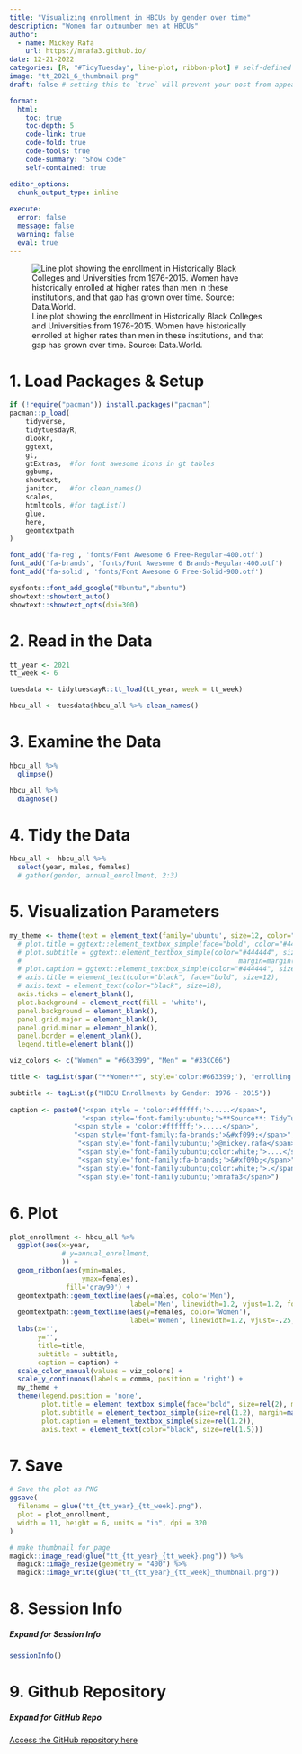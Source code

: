 ```yaml
---
title: "Visualizing enrollment in HBCUs by gender over time"
description: "Women far outnumber men at HBCUs"
author:
  - name: Mickey Rafa
    url: https://mrafa3.github.io/
date: 12-21-2022
categories: [R, "#TidyTuesday", line-plot, ribbon-plot] # self-defined categories
image: "tt_2021_6_thumbnail.png"
draft: false # setting this to `true` will prevent your post from appearing on your listing page until you're ready!

format:
  html:
    toc: true
    toc-depth: 5
    code-link: true
    code-fold: true
    code-tools: true
    code-summary: "Show code"
    self-contained: true

editor_options: 
  chunk_output_type: inline
  
execute: 
  error: false
  message: false
  warning: false
  eval: true
---
```


![Line plot showing the enrollment in Historically Black Colleges and Universities from 1976-2015. Women have historically enrolled at higher rates than men in these institutions, and that gap has grown over time. Source: Data.World.](tt_2021_6.png){#fig-1}

# 1. Load Packages & Setup

```r
if (!require("pacman")) install.packages("pacman")
pacman::p_load(
    tidyverse,
    tidytuesdayR,
    dlookr,
    ggtext,
    gt,
    gtExtras,  #for font awesome icons in gt tables
    ggbump,
    showtext,
    janitor,   #for clean_names()
    scales,
    htmltools, #for tagList()
    glue,
    here,
    geomtextpath
)    

font_add('fa-reg', 'fonts/Font Awesome 6 Free-Regular-400.otf')
font_add('fa-brands', 'fonts/Font Awesome 6 Brands-Regular-400.otf')
font_add('fa-solid', 'fonts/Font Awesome 6 Free-Solid-900.otf')

sysfonts::font_add_google("Ubuntu","ubuntu")
showtext::showtext_auto()
showtext::showtext_opts(dpi=300)
```

# 2. Read in the Data

```r
tt_year <- 2021
tt_week <- 6

tuesdata <- tidytuesdayR::tt_load(tt_year, week = tt_week)

hbcu_all <- tuesdata$hbcu_all %>% clean_names()
```

# 3. Examine the Data 

```r
hbcu_all %>%
  glimpse()

hbcu_all %>%
  diagnose()
```

# 4. Tidy the Data 

```r
hbcu_all <- hbcu_all %>% 
  select(year, males, females)
  # gather(gender, annual_enrollment, 2:3)
```

# 5. Visualization Parameters 

```r
my_theme <- theme(text = element_text(family='ubuntu', size=12, color="#444444"),
  # plot.title = ggtext::element_textbox_simple(face="bold", color="#444444", size=24, margin=margin(b=5)),
  # plot.subtitle = ggtext::element_textbox_simple(color="#444444", size=14, 
  #                                                      margin=margin(b=10)),
  # plot.caption = ggtext::element_textbox_simple(color="#444444", size=12),
  # axis.title = element_text(color="black", face="bold", size=12), 
  # axis.text = element_text(color="black", size=18), 
  axis.ticks = element_blank(), 
  plot.background = element_rect(fill = 'white'),
  panel.background = element_blank(),
  panel.grid.major = element_blank(),
  panel.grid.minor = element_blank(),
  panel.border = element_blank(), 
  legend.title=element_blank())

viz_colors <- c("Women" = "#663399", "Men" = "#33CC66")

title <- tagList(span("**Women**", style='color:#663399;'), "enrolling in HBCUs at historic rates")

subtitle <- tagList(p("HBCU Enrollments by Gender: 1976 - 2015"))
  
caption <- paste0("<span style = 'color:#ffffff;'>.....</span>",
                  "<span style='font-family:ubuntu;'>**Source**: TidyTuesday week 6 (2021)</span><br>",
                "<span style = 'color:#ffffff;'>.....</span>",
                "<span style='font-family:fa-brands;'>&#xf099;</span>",
                 "<span style='font-family:ubuntu;'>@mickey.rafa</span>",
                 "<span style='font-family:ubuntu;color:white;'>....</span>",
                 "<span style='font-family:fa-brands;'>&#xf09b;</span>",
                 "<span style='font-family:ubuntu;color:white;'>.</span>",
                 "<span style='font-family:ubuntu;'>mrafa3</span>")
```

# 6. Plot 

```r
plot_enrollment <- hbcu_all %>% 
  ggplot(aes(x=year,
             # y=annual_enrollment,
             )) + 
  geom_ribbon(aes(ymin=males,
                  ymax=females),
              fill='gray90') + 
  geomtextpath::geom_textline(aes(y=males, color='Men'),
                              label='Men', linewidth=1.2, vjust=1.2, fontface="bold", size=8, text_smoothing=40) + 
  geomtextpath::geom_textline(aes(y=females, color='Women'),
                              label='Women', linewidth=1.2, vjust=-.25, fontface="bold", size=8, text_smoothing=40) +
  labs(x='',
       y='',
       title=title,
       subtitle = subtitle,
       caption = caption) + 
  scale_color_manual(values = viz_colors) + 
  scale_y_continuous(labels = comma, position = 'right') + 
  my_theme + 
  theme(legend.position = 'none',
        plot.title = element_textbox_simple(face="bold", size=rel(2), margin=margin(b=5)),
        plot.subtitle = element_textbox_simple(size=rel(1.2), margin=margin(b=10)),
        plot.caption = element_textbox_simple(size=rel(1.2)),
        axis.text = element_text(color="black", size=rel(1.5)))
```

# 7. Save 

```r
# Save the plot as PNG
ggsave(
  filename = glue("tt_{tt_year}_{tt_week}.png"),
  plot = plot_enrollment,
  width = 11, height = 6, units = "in", dpi = 320
)

# make thumbnail for page
magick::image_read(glue("tt_{tt_year}_{tt_week}.png")) %>%
  magick::image_resize(geometry = "400") %>%
  magick::image_write(glue("tt_{tt_year}_{tt_week}_thumbnail.png"))
```

# 8. Session Info

::: {.callout-tip collapse="true"}
##### Expand for Session Info

```r
sessionInfo()
```
:::

# 9. Github Repository 

::: {.callout-tip collapse="true"}

##### Expand for GitHub Repo
 
[Access the GitHub repository here](https://github.com/mrafa3/mrafa3.github.io)
:::
